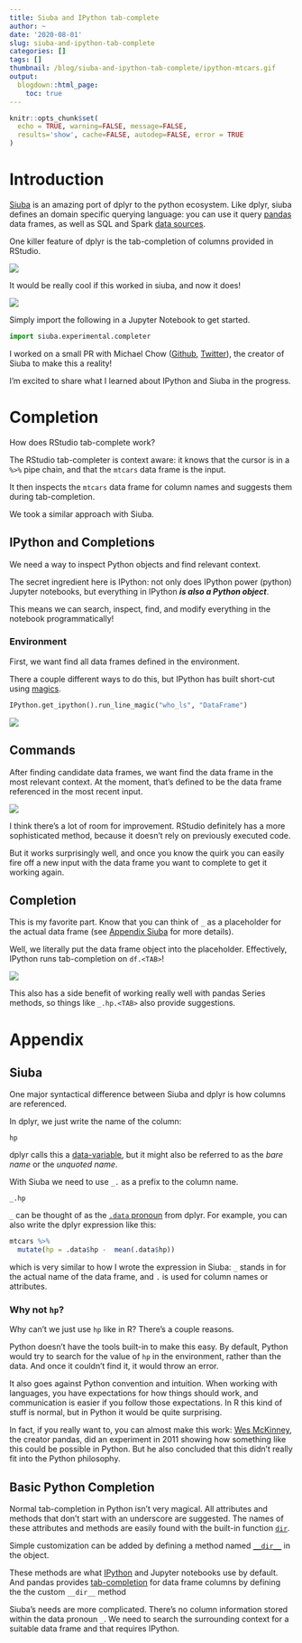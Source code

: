 ```yaml
---
title: Siuba and IPython tab-complete
author: ~
date: '2020-08-01'
slug: siuba-and-ipython-tab-complete
categories: []
tags: []
thumbnail: /blog/siuba-and-ipython-tab-complete/ipython-mtcars.gif
output:
  blogdown::html_page:
    toc: true
---
```


```r
knitr::opts_chunk$set(
  echo = TRUE, warning=FALSE, message=FALSE,
  results='show', cache=FALSE, autodep=FALSE, error = TRUE
)
```

# Introduction

[Siuba](https://github.com/machow/siuba)
is an amazing port of dplyr to the python ecosystem. 
Like dplyr, siuba defines an domain specific querying language: 
you can use it query [pandas](https://pandas.pydata.org/pandas-docs/stable/index.html)
data frames, as well as SQL and Spark 
[data sources](https://github.com/machow/siuba#using-with-a-sql-database).

One killer feature of dplyr is the tab-completion of columns provided in RStudio.

![](rstudio-mtcars.gif)

It would be really cool if this worked in siuba, and now it does!

![](ipython-mtcars.gif)

Simply import the following in a Jupyter Notebook to get started.

```python
import siuba.experimental.completer
```


I worked on a small PR with Michael Chow 
([Github](https://github.com/machow), [Twitter](https://twitter.com/chowthedog)),
the creator of Siuba to make this a reality!

I'm excited to share what I learned about IPython and Siuba in the progress.

# Completion

How does RStudio tab-complete work?

The RStudio tab-completer is context aware: 
it knows that the cursor is in a `%>%` pipe chain, and that the `mtcars`
data frame is the input. 

It then inspects the `mtcars` data frame for column names
and suggests them during tab-completion.

We took a similar approach with Siuba.

## IPython and Completions

We need a way to inspect Python objects and find relevant context.

The secret ingredient here is IPython: 
not only does IPython power (python) Jupyter notebooks,
but everything in IPython _**is also a Python object**_.

This means we can search, inspect, find, and modify everything in the
notebook programmatically!


### Environment

First, we want find all data frames defined in the environment.

There a couple different ways to do this, but IPython has built
short-cut using 
[magics](https://ipython.readthedocs.io/en/stable/interactive/magics.html#magic-who_ls).

```python
IPython.get_ipython().run_line_magic("who_ls", "DataFrame")
```

![](carbon-env.svg)

## Commands

After finding candidate data frames, we want find the data frame
in the most relevant context. 
At the moment, that's defined to be the data frame
referenced in the most recent input.

![](carbon-code.svg)

I think there's a lot of room for improvement. RStudio definitely
has a more sophisticated method, because it doesn't rely on previously 
executed code. 

But it works surprisingly well,
and once you know the quirk you can easily fire off a new input with the
data frame you want to complete to get it working again.


## Completion

This is my favorite part. Know that you can think of `_` as a placeholder
for the actual data frame (see [Appendix Siuba](#siuba) for more details).

Well, we literally put the data frame object into the placeholder. 
Effectively, IPython runs tab-completion on `df.<TAB>`!

![](df-placeholder.svg)

This also has a side benefit of working really well with pandas Series methods,
so things like `_.hp.<TAB>` also provide suggestions.

# Appendix

## Siuba

One major syntactical difference between Siuba and dplyr is how
columns are referenced.

In dplyr, we just write the name of the column:
```
hp
```
dplyr calls this a [data-variable](https://dplyr.tidyverse.org/articles/programming.html#data--and-env-variables),
but it might also be referred to as
the _bare name_ or the _unquoted name_.

With Siuba we need to use `_.` as a prefix to the column name.
```
_.hp
```

`_` can be thought of as the [`.data` pronoun](https://dplyr.tidyverse.org/articles/programming.html#indirection)
from dplyr. For example, you can also write the dplyr expression like this:

```r
mtcars %>%
  mutate(hp = .data$hp -  mean(.data$hp))
```

which is very similar to how I wrote the expression in Siuba: 
`_` stands in for the actual name of the data frame, 
and `.` is used for column names or attributes.

### Why not `hp`?

Why can't we just use `hp` like in R? There's a couple reasons.

Python doesn't have the tools built-in to make this easy. 
By default, Python would try to search for the value of `hp` in the environment,
rather than the data. And once it couldn't find it, it would throw an
error.

It also goes against Python convention and intuition. 
When working with languages, you have expectations for how things should work,
and communication is easier if you follow those expectations.
In R this kind of stuff is normal, but in Python it would be quite surprising. 

In fact, if you really want to, you can almost make this work: 
[Wes McKinney](https://wesmckinney.com/blog/python-r-and-the-allure-of-magic/), 
the creator pandas, did an experiment in 2011 showing how something like this 
could be possible in Python. But he also concluded that this didn't really
fit into the Python philosophy.



## Basic Python Completion

Normal tab-completion in Python isn't very magical. 
All attributes and methods that don't start with an underscore are
suggested. The names of these attributes and methods are easily found
with the built-in function [`dir`](https://docs.python.org/3/library/functions.html#dir).

Simple customization can be added by defining a method named
[`__dir__`](https://docs.python.org/3/reference/datamodel.html#object.__dir__)
in the object. 

These methods are what [IPython](https://ipython.readthedocs.io/en/stable/config/integrating.html)
and Jupyter notebooks use by default. 
And pandas provides [tab-completion](https://github.com/pandas-dev/pandas/pull/5050/files#diff-9c718a39eb63c1bfac4fbeacf2906ffdR56-R60)
for data frame columns by defining the the custom `__dir__` method

Siuba's needs are more complicated. There's no column information stored
within the data pronoun `_`. We need to search the surrounding context
for a suitable data frame and that requires IPython.



